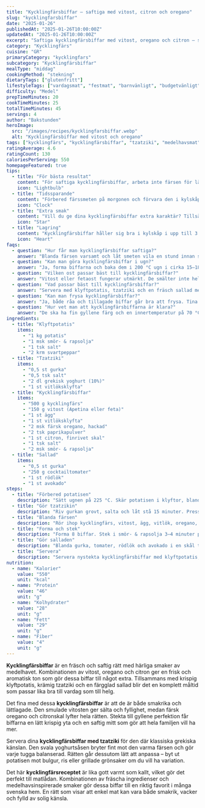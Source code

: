 ```yaml
---
title: "Kycklingfärsbiffar – saftiga med vitost, citron och oregano"
slug: "kycklingfarsbiffar"
date: "2025-01-26"
publishedAt: "2025-01-26T10:00:00Z"
updatedAt: "2025-01-26T10:00:00Z"
excerpt: "Saftiga kycklingfärsbiffar med vitost, oregano och citron – serverade med klyftpotatis, tzatziki och fräsch sallad. En enkel middag med medelhavssmak som hela familjen älskar!"
category: "Kycklingfärs"
cuisine: "GR"
primaryCategory: "kycklingfars"
subcategory: "Kycklingfärsbiffar"
mealType: "middag"
cookingMethod: "stekning"
dietaryTags: ["glutenfritt"]
lifestyleTags: ["vardagsmat", "festmat", "barnvänligt", "budgetvänligt"]
difficulty: "Medel"
prepTimeMinutes: 20
cookTimeMinutes: 25
totalTimeMinutes: 45
servings: 4
author: "Bakstunden"
heroImage:
  src: "/images/recipes/kycklingfarsbiffar.webp"
  alt: "Kycklingfärsbiffar med vitost och oregano"
tags: ["kycklingfärs", "kycklingfärsbiffar", "tzatziki", "medelhavsmat", "middag"]
ratingAverage: 4.6
ratingCount: 130
caloriesPerServing: 550
homepageFeatured: true
tips:
  - title: "För bästa resultat"
    content: "För saftiga kycklingfärsbiffar, arbeta inte färsen för länge – då blir den kompakt. Låt smeten vila 10 minuter innan stekning så att smakerna sätter sig. Använd färsk oregano och finrivet citronskal för en frisk medelhavston. Se till att innertemperaturen når 70 °C för perfekt konsistens utan att biffarna blir torra."
    icon: "Lightbulb"
  - title: "Tidssparande"
    content: "Förbered färssmeten på morgonen och förvara den i kylskåp tills middagen. Då går stekningen snabbt när det är dags. Klyftpotatisen kan rostas i ugnen samtidigt som du steker biffarna. Tzatzikin går även utmärkt att göra dagen innan – smaken blir till och med bättre när den får stå till sig."
    icon: "Clock"
  - title: "Extra smak"
    content: "Vill du ge dina kycklingfärsbiffar extra karaktär? Tillsätt lite finhackad chili eller en nypa rökt paprikapulver i smeten. För en ännu fylligare smak kan du använda fetaost i stället för vitost. Servera med pressad citron vid bordet för en fräsch kontrast till den krämiga tzatzikin."
    icon: "Star"
  - title: "Lagring"
    content: "Kycklingfärsbiffar håller sig bra i kylskåp i upp till 3 dagar. Förvara dem i lufttät burk och värm upp på låg värme i stekpanna. Du kan också frysa in dem i upp till 2 månader – perfekt att ta fram till snabba luncher eller middagar. Tzatzikin bör däremot ätas färsk för bäst konsistens."
    icon: "Heart"
faqs:
  - question: "Hur får man kycklingfärsbiffar saftiga?"
    answer: "Blanda färsen varsamt och låt smeten vila en stund innan stekning. Färsk citron och vitost hjälper också till att behålla saftigheten i biffarna."
  - question: "Kan man göra kycklingfärsbiffar i ugn?"
    answer: "Ja, forma biffarna och baka dem i 200 °C ugn i cirka 15–18 minuter. Använd termometer och sikta på 70 °C i innertemperatur."
  - question: "Vilken ost passar bäst till kycklingfärsbiffar?"
    answer: "Vitost eller fetaost fungerar utmärkt. De smälter inte helt utan ger en fin sälta och krämighet till biffarna."
  - question: "Vad passar bäst till kycklingfärsbiffar?"
    answer: "Servera med klyftpotatis, tzatziki och en fräsch sallad med tomat, gurka, rödlök och avokado – klassiskt och gott!"
  - question: "Kan man frysa kycklingfärsbiffar?"
    answer: "Ja, både råa och tillagade biffar går bra att frysa. Tina långsamt i kylskåp innan uppvärmning för bästa resultat."
  - question: "Hur vet man att kycklingfärsbiffarna är klara?"
    answer: "De ska ha fin gyllene färg och en innertemperatur på 70 °C. Saften ska vara klar, inte rosa, när du trycker lätt på biffarna."
ingredients:
  - title: "Klyftpotatis"
    items:
      - "1 kg potatis"
      - "1 msk smör- & rapsolja"
      - "1 tsk salt"
      - "2 krm svartpeppar"
  - title: "Tzatziki"
    items:
      - "0,5 st gurka"
      - "0,5 tsk salt"
      - "2 dl grekisk yoghurt (10%)"
      - "1 st vitlöksklyfta"
  - title: "Kycklingfärsbiffar"
    items:
      - "500 g kycklingfärs"
      - "150 g vitost (Apetina eller feta)"
      - "1 st ägg"
      - "1 st vitlöksklyfta"
      - "2 msk färsk oregano, hackad"
      - "2 tsk paprikapulver"
      - "1 st citron, finrivet skal"
      - "1 tsk salt"
      - "2 msk smör- & rapsolja"
  - title: "Sallad"
    items:
      - "0,5 st gurka"
      - "250 g cocktailtomater"
      - "1 st rödlök"
      - "1 st avokado"
steps:
  - title: "Förbered potatisen"
    description: "Sätt ugnen på 225 °C. Skär potatisen i klyftor, blanda med olja, salt och peppar. Rosta i ugnen 25–30 minuter."
  - title: "Gör tzatzikin"
    description: "Riv gurkan grovt, salta och låt stå 15 minuter. Pressa ur vätskan och blanda med yoghurt och vitlök."
  - title: "Blanda färsen"
    description: "Rör ihop kycklingfärs, vitost, ägg, vitlök, oregano, paprikapulver, citronskal och salt till en smet."
  - title: "Forma och stek"
    description: "Forma 8 biffar. Stek i smör- & rapsolja 3–4 minuter per sida tills de har innertemperatur på 70 °C."
  - title: "Gör salladen"
    description: "Blanda gurka, tomater, rödlök och avokado i en skål till en fräsch sallad."
  - title: "Servera"
    description: "Servera nystekta kycklingfärsbiffar med klyftpotatis, tzatziki och sallad."
nutrition:
  - name: "Kalorier"
    value: "550"
    unit: "kcal"
  - name: "Protein"
    value: "46"
    unit: "g"
  - name: "Kolhydrater"
    value: "28"
    unit: "g"
  - name: "Fett"
    value: "29"
    unit: "g"
  - name: "Fiber"
    value: "4"
    unit: "g"
---
```


**Kycklingfärsbiffar** är en fräsch och saftig rätt med härliga smaker av medelhavet. Kombinationen av vitost, oregano och citron ger en frisk och aromatisk ton som gör dessa biffar till något extra. Tillsammans med krispig klyftpotatis, krämig tzatziki och en färgglad sallad blir det en komplett måltid som passar lika bra till vardag som till helg.

Det fina med dessa **kycklingfärsbiffar** är att de är både smakrika och lättlagade. Den smulade vitosten ger sälta och fyllighet, medan färsk oregano och citronskal lyfter hela rätten. Stekta till gyllene perfektion får biffarna en lätt krispig yta och en saftig mitt som gör att hela familjen vill ha mer.

Servera dina **kycklingfärsbiffar med tzatziki** för den där klassiska grekiska känslan. Den svala yoghurtsåsen bryter fint mot den varma färsen och gör varje tugga balanserad. Rätten går dessutom lätt att anpassa – byt ut potatisen mot bulgur, ris eller grillade grönsaker om du vill ha variation.

Det här **kycklingfärsreceptet** är lika gott varmt som kallt, vilket gör det perfekt till matlådan. Kombinationen av fräscha ingredienser och medelhavsinspirerade smaker gör dessa biffar till en riktig favorit i många svenska hem. En rätt som visar att enkel mat kan vara både smakrik, vacker och fylld av solig känsla.
